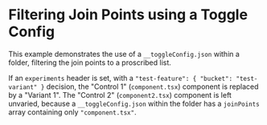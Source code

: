 # Filtering Join Points using a Toggle Config

This example demonstrates the use of a `__toggleConfig.json` within a folder,
filtering the join points to a proscribed list.

If an `experiments` header is set, with a `"test-feature": { "bucket": "test-variant" }`
decision, the "Control 1" (`component.tsx`) component is replaced by a "Variant 1".
The "Control 2" (`component2.tsx`) component is left unvaried, because a
`__toggleConfig.json` within the folder has a `joinPoints` array containing
only `"component.tsx"`.
